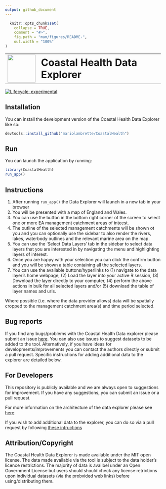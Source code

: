 ```yaml
---
output: github_document
---
```


<!-- README.md is generated from README.Rmd. Please edit that file -->

```r
  knitr::opts_chunk$set(
    collapse = TRUE,
    comment = "#>",
    fig.path = "man/figures/README-",
    out.width = "100%"
)
```

<table style="border-collapse: collapse; border: none; border-color: transparent;">
  <tr style="border: none; border-color: transparent;">
    <td style="border: none; padding-right: 10px; vertical-align: middle;">
      <img src="inst/app/www/logo.png" width="90"/>
    </td>
    <td style="border: none; vertical-align: middle; border-color: transparent;">
      <h1 style="margin: 0;">Coastal Health Data Explorer</h1>
    </td>
  </tr>
</table>

<!-- badges: start -->
[![Lifecycle: experimental](https://img.shields.io/badge/lifecycle-experimental-orange.svg)](https://lifecycle.r-lib.org/articles/stages.html#experimental)
<!-- badges: end -->

## Installation

You can install the development version of the Coastal Health Data Explorer like so:

```r

devtools::install_github("mariolambrette/CoastalHealth")

```

## Run

You can launch the application by running:

```r
library(CoastalHealth)
run_app()
```

## Instructions

1. After running `run_app()` the Data Explorer will launch in a new tab in your browser
2. You will be presented with a map of England and Wales.
3. You can use the button in the bottom right corner of the screen to select one or more EA management catchment areas of inteest.
4. The outline of the selected management catchments will be shown ot you and you can optionally use the sidebar to also render the rivers, lakes, waterbody outlines and the relevant marine area on the map.
5. You can use the 'Select Data Layers' tab in the sidebar to select data layers that you are interested in by navigating the menu and highlighting layers of interest.
6. Once you are happy with your selection you can click the confirm button and you will be shown a table containing all the selected layers.
7. You can use the available buttons/hyperlinks to (1) navigate to the data layer's home webpage, (2) Load the layer into your active R session, (3) Download the layer directly to your computer, (4) perform the above actions in bulk for all selected layers and/or (5) download the table of layer names and urls.

Where possible (i.e. where the data provider allows) data will be spatially cropped to the management catchment area(s) and time period selected. 

## Bug reports

If you find any bugs/problems with the Coastal Health Data explorer please submit an issue [here](https://github.com/mariolambrette/CoastalHealth/issues). You can also use issues to suggest datasets to be added to the tool. Alternatively, if you have ideas for developments/improvements you can contact the authors directly or submit a pull request. Specific instructions for adding additional data to the explorer are detailed below.

## For Developers

This repository is publicly available and we are always open to suggestions for improvement. If you have any suggestions, you can submit an issue or a pull request.

For more information on the architecture of the data explorer please see [here](https://github.com/mariolambrette/CoastalHealth/tree/main.vignettes/app-structure.html)

If you wish to add additional data to the explorer, you can do so via a pull request by following [these intructions](https://github.com/mariolambrette/CoastalHealth/tree/main.vignettes/add-data.html)

## Attribution/Copyright

The Coastal Health Data Explorer is made available under the MIT open license.
The data made available via the tool is subject to the data holder's licence restrictions. The majority of data is availbel under an Open Government License but users should should check any license retrictions upon individual datasets (via the probvided web links) before using/distributing them.


